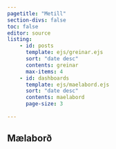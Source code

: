 ```yaml
---
pagetitle: "Metill"
section-divs: false
toc: false
editor: source
listing:
    - id: posts
      template: ejs/greinar.ejs
      sort: "date desc"
      contents: greinar
      max-items: 4
    - id: dashboards
      template: ejs/maelabord.ejs
      sort: "date desc"
      contents: maelabord
      page-size: 3
        
---
```





::: {#posts .column-screen}

:::

## Mælaborð

::: {#dashboards .column-screen}
:::

